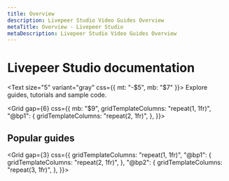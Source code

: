 ```yaml
---
title: Overview
description: Livepeer Studio Video Guides Overview
metaTitle: Overview - Livepeer Studio
metaDescription: Livepeer Studio Video Guides Overview
---
```


# Livepeer Studio documentation

<Text size="5" variant="gray" css={{ mt: "-$5", mb: "$7" }}>
  Explore guides, tutorials and sample code.
</Text>

<Grid
  gap={6}
  css={{
    mb: "$9",
    gridTemplateColumns: "repeat(1, 1fr)",
    "@bp1": {
      gridTemplateColumns: "repeat(2, 1fr)",
    },
  }}>
  <Post
    title="Start Live Streaming"
    description="Quickly get started with Livepeer Studio"
    href="/docs/guides/start-live-streaming/tutorial"
    image="/img/docs/thumbnail.jpg"
  />
  <Post
    title="Supported Codecs and Workflows"
    description="Review the workflows Livepeer Studio supports"
    href="/docs/guides/start-live-streaming/support-matrix"
    image="/img/docs/thumbnail2.jpg"
  />
</Grid>

## Popular guides

<Grid
  gap={3}
  css={{
    gridTemplateColumns: "repeat(1, 1fr)",
    "@bp1": {
      gridTemplateColumns: "repeat(2, 1fr)",
    },
    "@bp2": {
      gridTemplateColumns: "repeat(3, 1fr)",
    },
  }}>
  <Card
    href="/docs/guides/start-live-streaming/tutorial"
    title="Start live streaming with Livepeer Studio"
  />
  <Card
    href="/docs/guides/application-development/example-app"
    title="Clone an example application"
  />
  <Card
    href="/docs/guides/start-live-streaming/playback"
    title="Playback a live stream"
  />
  <Card
    href="/docs/guides/start-live-streaming/broadcasting"
    title="Configure broadcast software"
  />
  <Card
    href="/docs/guides/start-live-streaming/record"
    title="Record a live stream session"
  />
  <Card
    href="/docs/guides/start-live-streaming/debug-live-stream-issues"
    title="Debug live stream issues"
  />
</Grid>
